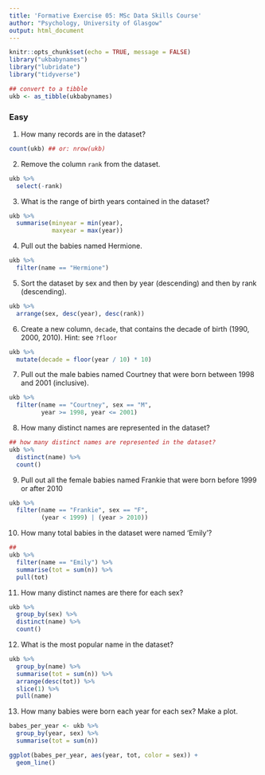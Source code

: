 ```yaml
---
title: 'Formative Exercise 05: MSc Data Skills Course'
author: "Psychology, University of Glasgow"
output: html_document
---
```


```r
knitr::opts_chunk$set(echo = TRUE, message = FALSE)
library("ukbabynames")
library("lubridate")
library("tidyverse")

## convert to a tibble
ukb <- as_tibble(ukbabynames)
```

### Easy

1. How many records are in the dataset?

```r
count(ukb) ## or: nrow(ukb)
```

2. Remove the column `rank` from the dataset.

```r
ukb %>%
  select(-rank)
```

3. What is the range of birth years contained in the dataset?

```r
ukb %>%
  summarise(minyear = min(year),
            maxyear = max(year))
```

4. Pull out the babies named Hermione.

```r
ukb %>%
  filter(name == "Hermione")
```

5. Sort the dataset by sex and then by year (descending) and then by rank (descending).

```r
ukb %>%
  arrange(sex, desc(year), desc(rank))
```

6. Create a new column, `decade`, that contains the decade of birth (1990, 2000, 2010).  Hint: see `?floor`

```r
ukb %>%
  mutate(decade = floor(year / 10) * 10)
```

7. Pull out the male babies named Courtney that were born between 1998 and 2001 (inclusive).

```r
ukb %>%
  filter(name == "Courtney", sex == "M",
         year >= 1998, year <= 2001)
```


8. How many distinct names are represented in the dataset?

```r
## how many distinct names are represented in the dataset?
ukb %>%
  distinct(name) %>%
  count()
```

9. Pull out all the female babies named Frankie that were born before 1999 or after 2010

```r
ukb %>%
  filter(name == "Frankie", sex == "F",
         (year < 1999) | (year > 2010))
```

10. How many total babies in the dataset were named 'Emily'?

```r
## 
ukb %>%
  filter(name == "Emily") %>%
  summarise(tot = sum(n)) %>%
  pull(tot)
```

11. How many distinct names are there for each sex?

```r
ukb %>% 
  group_by(sex) %>%
  distinct(name) %>%
  count()
```

12. What is the most popular name in the dataset?

```r
ukb %>%
  group_by(name) %>%
  summarise(tot = sum(n)) %>%
  arrange(desc(tot)) %>%
  slice(1) %>%
  pull(name)
```

13. How many babies were born each year for each sex?  Make a plot.

```r
babes_per_year <- ukb %>%
  group_by(year, sex) %>%
  summarise(tot = sum(n))

ggplot(babes_per_year, aes(year, tot, color = sex)) +
  geom_line()
```

